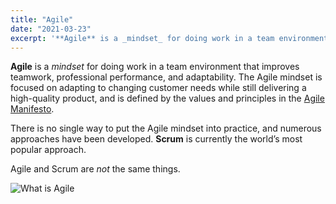 ```yaml
---
title: "Agile"
date: "2021-03-23"
excerpt: '**Agile** is a _mindset_ for doing work in a team environment that improves teamwork,'
---
```


**Agile** is a _mindset_ for doing work in a team environment that improves teamwork, professional performance, and adaptability. The Agile mindset is focused on adapting to changing customer needs while still delivering a high-quality product, and is defined by the values and principles in the [Agile Manifesto](external:https://agilemanifesto.org/).

There is no single way to put the Agile mindset into practice, and numerous approaches have been developed. **Scrum** is currently the world’s most popular approach.

Agile and Scrum are _not_ the same things.

![What is Agile](src/content/glossary/agile/images/agile-umbrella2-1024x804.png)
